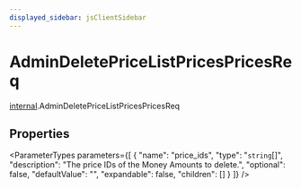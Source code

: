 ```yaml
---
displayed_sidebar: jsClientSidebar
---
```



# AdminDeletePriceListPricesPricesReq

[internal](../../modules/internal.mdx).AdminDeletePriceListPricesPricesReq

## Properties

<ParameterTypes parameters={[
  {
    "name": "price_ids",
    "type": "`string`[]",
    "description": "The price IDs of the Money Amounts to delete.",
    "optional": false,
    "defaultValue": "",
    "expandable": false,
    "children": []
  }
]} />
